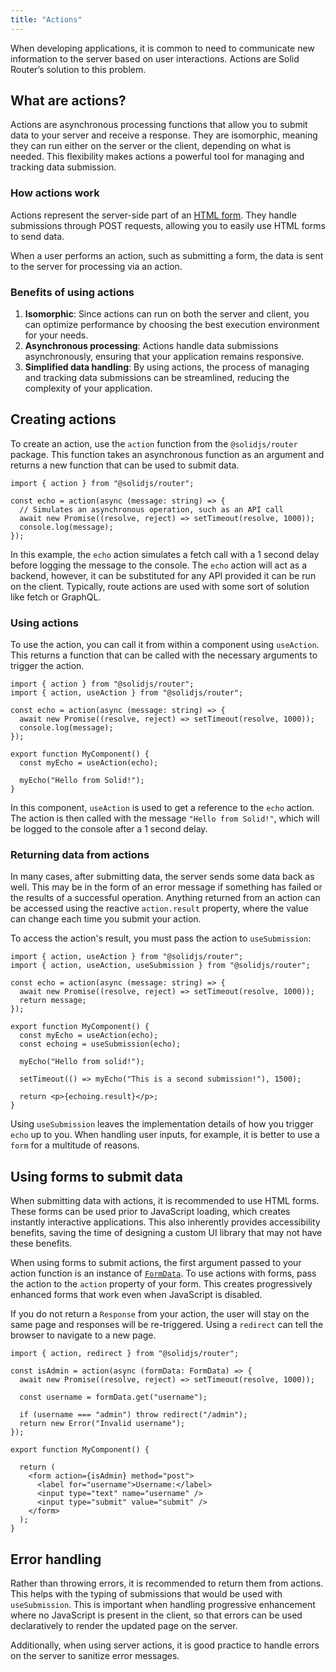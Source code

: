 ```yaml
---
title: "Actions"
---
```


When developing applications, it is common to need to communicate new information to the server based on user interactions.
Actions are Solid Router’s solution to this problem.

## What are actions?

Actions are asynchronous processing functions that allow you to submit data to your server and receive a response.
They are isomorphic, meaning they can run either on the server or the client, depending on what is needed.
This flexibility makes actions a powerful tool for managing and tracking data submission.

### How actions work

Actions represent the server-side part of an [HTML form](https://developer.mozilla.org/en-US/docs/Web/HTML/Element/form).
They handle submissions through POST requests, allowing you to easily use HTML forms to send data.

When a user performs an action, such as submitting a form, the data is sent to the server for processing via an action.

### Benefits of using actions

1. **Isomorphic**: Since actions can run on both the server and client, you can optimize performance by choosing the best execution environment for your needs.
2. **Asynchronous processing**: Actions handle data submissions asynchronously, ensuring that your application remains responsive.
3. **Simplified data handling**: By using actions, the process of managing and tracking data submissions can be streamlined, reducing the complexity of your application.

## Creating actions

To create an action, use the `action` function from the `@solidjs/router` package. 
This function takes an asynchronous function as an argument and returns a new function that can be used to submit data.

```tsx
import { action } from "@solidjs/router";

const echo = action(async (message: string) => {
  // Simulates an asynchronous operation, such as an API call
  await new Promise((resolve, reject) => setTimeout(resolve, 1000));
  console.log(message);
});
```

In this example, the `echo` action simulates a fetch call with a 1 second delay before logging the message to the console.
The `echo` action will act as a backend, however, it can be substituted for any API provided it can be run on the client.
Typically, route actions are used with some sort of solution like fetch or GraphQL.

### Using actions

To use the action, you can call it from within a component using `useAction`.
This returns a function that can be called with the necessary arguments to trigger the action.

```tsx del={1} ins={2,9-13}
import { action } from "@solidjs/router";
import { action, useAction } from "@solidjs/router";

const echo = action(async (message: string) => {
  await new Promise((resolve, reject) => setTimeout(resolve, 1000));
  console.log(message);
});

export function MyComponent() {
  const myEcho = useAction(echo);

  myEcho("Hello from Solid!");
}
```

In this component, `useAction` is used to get a reference to the `echo` action.
The action is then called with the message `"Hello from Solid!"`, which will be logged to the console after a 1 second delay.

### Returning data from actions

In many cases, after submitting data, the server sends some data back as well.
This may be in the form of an error message if something has failed or the results of a successful operation.
Anything returned from an action can be accessed using the reactive `action.result` property, where the value can change each time you submit your action.

To access the action's result, you must pass the action to `useSubmission`:

```tsx del={1} ins={2,11,15-17}
import { action, useAction } from "@solidjs/router";
import { action, useAction, useSubmission } from "@solidjs/router";

const echo = action(async (message: string) => {
  await new Promise((resolve, reject) => setTimeout(resolve, 1000));
  return message;
});

export function MyComponent() {
  const myEcho = useAction(echo);
  const echoing = useSubmission(echo);

  myEcho("Hello from solid!");

  setTimeout(() => myEcho("This is a second submission!"), 1500);

  return <p>{echoing.result}</p>;
}
```

Using `useSubmission` leaves the implementation details of how you trigger `echo` up to you.
When handling user inputs, for example, it is better to use a `form` for a multitude of reasons.

## Using forms to submit data

When submitting data with actions, it is recommended to use HTML forms.
These forms can be used prior to JavaScript loading, which creates instantly interactive applications.
This also inherently provides accessibility benefits, saving the time of designing a custom UI library that may not have these benefits.

When using forms to submit actions, the first argument passed to your action function is an instance of [`FormData`](https://developer.mozilla.org/en-US/docs/Web/API/FormData).
To use actions with forms, pass the action to the `action` property of your form.
This creates progressively enhanced forms that work even when JavaScript is disabled.

If you do not return a `Response` from your action, the user will stay on the same page and responses will be re-triggered.
Using a `redirect` can tell the browser to navigate to a new page.


```tsx
import { action, redirect } from "@solidjs/router";

const isAdmin = action(async (formData: FormData) => {
  await new Promise((resolve, reject) => setTimeout(resolve, 1000));

  const username = formData.get("username");

  if (username === "admin") throw redirect("/admin");
  return new Error("Invalid username");
});

export function MyComponent() {

  return (
    <form action={isAdmin} method="post">
      <label for="username">Username:</label>
      <input type="text" name="username" />
      <input type="submit" value="submit" />
    </form>
  );
}
```

## Error handling

Rather than throwing errors, it is recommended to return them from actions.
This helps with the typing of submissions that would be used with `useSubmission`.
This is important when handling progressive enhancement where no JavaScript is present in the client, so that errors can be used declaratively to render the updated page on the server.

Additionally, when using server actions, it is good practice to handle errors on the server to sanitize error messages.
